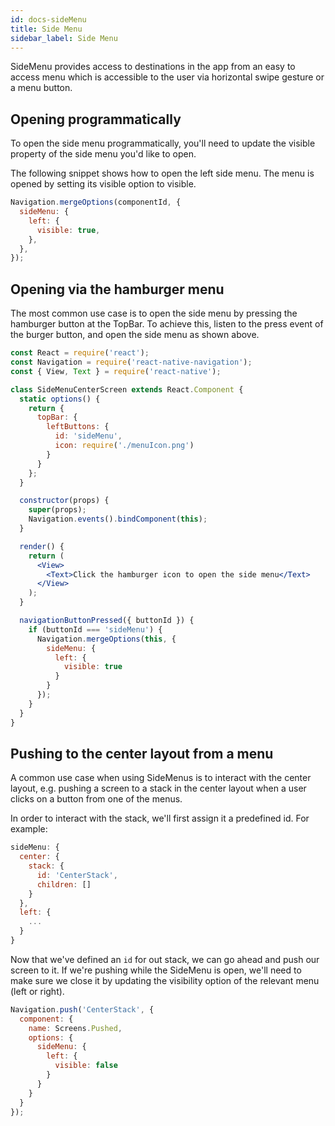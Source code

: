 ```yaml
---
id: docs-sideMenu
title: Side Menu
sidebar_label: Side Menu
---
```


SideMenu provides access to destinations in the app from an easy to access menu which is accessible to the user via horizontal swipe gesture or a menu button.

## Opening programmatically

To open the side menu programmatically, you'll need to update the visible property of the side menu you'd like to open.

The following snippet shows how to open the left side menu. The menu is opened by setting its visible option to visible.
```jsx
Navigation.mergeOptions(componentId, {
  sideMenu: {
    left: {
      visible: true,
    },
  },
});
```

## Opening via the hamburger menu
The most common use case is to open the side menu by pressing the hamburger button at the TopBar. To achieve this, listen to the press event of the burger button, and open the side menu as shown above.

```jsx
const React = require('react');
const Navigation = require('react-native-navigation');
const { View, Text } = require('react-native');

class SideMenuCenterScreen extends React.Component {
  static options() {
    return {
      topBar: {
        leftButtons: {
          id: 'sideMenu',
          icon: require('./menuIcon.png')
        }
      }
    };
  }

  constructor(props) {
    super(props);
    Navigation.events().bindComponent(this);
  }

  render() {
    return (
      <View>
        <Text>Click the hamburger icon to open the side menu</Text>
      </View>
    );
  }

  navigationButtonPressed({ buttonId }) {
    if (buttonId === 'sideMenu') {
      Navigation.mergeOptions(this, {
        sideMenu: {
          left: {
            visible: true
          }
        }
      });
    }
  }
}
```

## Pushing to the center layout from a menu
A common use case when using SideMenus is to interact with the center layout, e.g. pushing a screen to a stack in the center layout when a user clicks on a button from one of the menus.

In order to interact with the stack, we'll first assign it a predefined id. For example:

```js
sideMenu: {
  center: {
    stack: {
      id: 'CenterStack',
      children: []
    }
  },
  left: {
    ...
  }
}
```

Now that we've defined an `id` for out stack, we can go ahead and push our screen to it. If we're pushing while the SideMenu is open, we'll need to make sure we close it by updating the visibility option of the relevant menu (left or right).

```js
Navigation.push('CenterStack', {
  component: {
    name: Screens.Pushed,
    options: {
      sideMenu: {
        left: {
          visible: false
        }
      }
    }
  }
});
```
